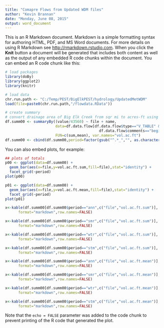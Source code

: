 ```yaml
---
title: "Comapre Flows from Updated WDM files"
author: "Kevin Brannan"
date: "Monday, June 08, 2015"
output: word_document
---
```


This is an R Markdown document. Markdown is a simple formatting syntax for authoring HTML, PDF, and MS Word documents. For more details on using R Markdown see <http://rmarkdown.rstudio.com>. When you click the **Knit** button a document will be generated that includes both content as well as the output of any embedded R code chunks within the document. You can embed an R code chunk like this:

```r
# load packages
library(doBy)
library(ggplot2)
library(knitr)
```


```r
# load data
chr.run.path <- "C:/Temp/PEST/BigElkPEST/hydrology/UpdatedMetWDM"
load(file=paste0(chr.run.path,"/flowdata.RData"))
```

```r
# create summary
# convert drainage area of Big Elk Creek from sqr mi to acres-ft using 1 acre = 43560 sqr ft
df.summ00 <- summaryBy((value/43560) ~ file + name, 
                       data=df.data.flow[df.data.flow$type=="V_TABLE" & 
                                           df.data.flow$comments=="begin date",],
                       FUN=c(sum,mean), var.names="vol.ac.ft")
df.summ00 <- cbind(df.summ00,period=factor(gsub("^.*_","", as.character(df.summ00$name)),levels=unique(gsub("^.*_","", as.character(df.summ00$name)))))
```


You can also embed plots, for example:

```r
## plots of totals
p00 <- ggplot(data=df.summ00) + 
  geom_bar(aes(x=file,y=vol.ac.ft.sum,fill=file),stat="identity") +
  facet_grid(~period)
plot(p00)
```

```r
p01 <- ggplot(data=df.summ00) + 
  geom_bar(aes(x=file,y=vol.ac.ft.mean,fill=file),stat="identity") +
  facet_grid(~period)
plot(p01)  
```



```r
x<-kable(df.summ00[df.summ00$period=="ann",c("file","vol.ac.ft.sum")],
      format="markdown",row.names=FALSE)
```


```r
x<-kable(df.summ00[df.summ00$period=="smr",c("file","vol.ac.ft.sum")],
      format="markdown",row.names=FALSE)
```

```r
x<-kable(df.summ00[df.summ00$period=="wtr",c("file","vol.ac.ft.sum")],
      format="markdown",row.names=FALSE)
```

```r
x<-kable(df.summ00[df.summ00$period=="stm",c("file","vol.ac.ft.sum")],
      format="markdown",row.names=FALSE)
```


```r
x<-kable(df.summ00[df.summ00$period=="ann",c("file","vol.ac.ft.mean")],
      format="markdown",row.names=FALSE)
```


```r
x<-kable(df.summ00[df.summ00$period=="smr",c("file","vol.ac.ft.mean")],
      format="markdown",row.names=FALSE)
```

```r
x<-kable(df.summ00[df.summ00$period=="wtr",c("file","vol.ac.ft.mean")],
      format="markdown",row.names=FALSE)
```

```r
x<-kable(df.summ00[df.summ00$period=="stm",c("file","vol.ac.ft.mean")],
      format="markdown",row.names=FALSE)
```

Note that the `echo = FALSE` parameter was added to the code chunk to prevent printing of the R code that generated the plot.
